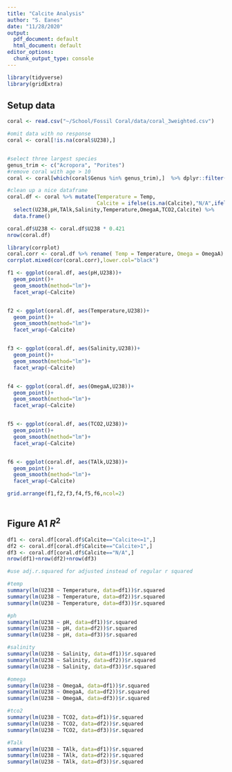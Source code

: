 ```yaml
---
title: "Calcite Analysis"
author: "S. Eanes"
date: "11/28/2020"
output:
  pdf_document: default
  html_document: default
editor_options:
  chunk_output_type: console
---
```


```r
library(tidyverse)
library(gridExtra)
```

## Setup data

```r
coral <- read.csv("~/School/Fossil Coral/data/coral_3weighted.csv")

#omit data with no response
coral <- coral[!is.na(coral$U238),]


#select three largest species
genus_trim <- c("Acropora", "Porites")
#remove coral with age > 10
coral <- coral[which(coral$Genus %in% genus_trim),]  %>% dplyr::filter(Age < 10)

#clean up a nice dataframe
coral.df <- coral %>% mutate(Temperature = Temp,
                             Calcite = ifelse(is.na(Calcite),"N/A",ifelse(Calcite>1,"Calcite>1","Calcite<=1"))) %>%
  select(U238,pH,TAlk,Salinity,Temperature,OmegaA,TCO2,Calcite) %>%
  data.frame()

coral.df$U238 <- coral.df$U238 * 0.421
nrow(coral.df)

```

```r
library(corrplot)
coral.corr <- coral.df %>% rename( Temp = Temperature, Omega = OmegaA) %>% select(-Calcite)
corrplot.mixed(cor(coral.corr),lower.col="black")

```

```r
f1 <- ggplot(coral.df, aes(pH,U238))+
  geom_point()+
  geom_smooth(method="lm")+
  facet_wrap(~Calcite)


f2 <- ggplot(coral.df, aes(Temperature,U238))+
  geom_point()+
  geom_smooth(method="lm")+
  facet_wrap(~Calcite)


f3 <- ggplot(coral.df, aes(Salinity,U238))+
  geom_point()+
  geom_smooth(method="lm")+
  facet_wrap(~Calcite)


f4 <- ggplot(coral.df, aes(OmegaA,U238))+
  geom_point()+
  geom_smooth(method="lm")+
  facet_wrap(~Calcite)


f5 <- ggplot(coral.df, aes(TCO2,U238))+
  geom_point()+
  geom_smooth(method="lm")+
  facet_wrap(~Calcite)


f6 <- ggplot(coral.df, aes(TAlk,U238))+
  geom_point()+
  geom_smooth(method="lm")+
  facet_wrap(~Calcite)

grid.arrange(f1,f2,f3,f4,f5,f6,ncol=2)
  
```

## Figure A1 $R^2$

```r
df1 <- coral.df[coral.df$Calcite=="Calcite<=1",]
df2 <- coral.df[coral.df$Calcite=="Calcite>1",]
df3 <- coral.df[coral.df$Calcite=="N/A",]
nrow(df1)+nrow(df2)+nrow(df3)

#use adj.r.squared for adjusted instead of regular r squared

#temp
summary(lm(U238 ~ Temperature, data=df1))$r.squared
summary(lm(U238 ~ Temperature, data=df2))$r.squared
summary(lm(U238 ~ Temperature, data=df3))$r.squared

#ph
summary(lm(U238 ~ pH, data=df1))$r.squared
summary(lm(U238 ~ pH, data=df2))$r.squared
summary(lm(U238 ~ pH, data=df3))$r.squared

#salinity
summary(lm(U238 ~ Salinity, data=df1))$r.squared
summary(lm(U238 ~ Salinity, data=df2))$r.squared
summary(lm(U238 ~ Salinity, data=df3))$r.squared

#omega
summary(lm(U238 ~ OmegaA, data=df1))$r.squared
summary(lm(U238 ~ OmegaA, data=df2))$r.squared
summary(lm(U238 ~ OmegaA, data=df3))$r.squared

#tco2
summary(lm(U238 ~ TCO2, data=df1))$r.squared
summary(lm(U238 ~ TCO2, data=df2))$r.squared
summary(lm(U238 ~ TCO2, data=df3))$r.squared

#Talk
summary(lm(U238 ~ TAlk, data=df1))$r.squared
summary(lm(U238 ~ TAlk, data=df2))$r.squared
summary(lm(U238 ~ TAlk, data=df3))$r.squared
```

